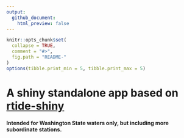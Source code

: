 ```yaml
---
output:
  github_document:
    html_preview: false
---
```


```r
knitr::opts_chunk$set(
  collapse = TRUE,
  comment = "#>",
  fig.path = "README-"
)
options(tibble.print_min = 5, tibble.print_max = 5)
```


# A shiny standalone app based on [rtide-shiny](https://github.com/poissonconsulting/rtide-shiny)

#### Intended for Washington State waters only, but including more subordinate stations.
